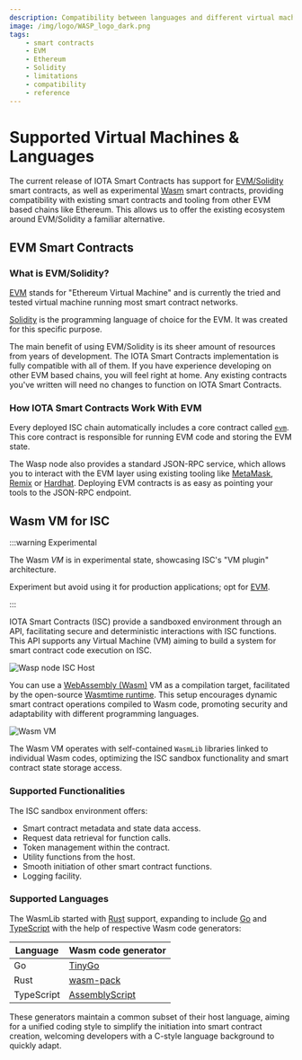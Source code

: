 ```yaml
---
description: Compatibility between languages and different virtual machines.
image: /img/logo/WASP_logo_dark.png
tags:
    - smart contracts
    - EVM
    - Ethereum
    - Solidity
    - limitations
    - compatibility
    - reference
---
```



# Supported Virtual Machines & Languages

The current release of IOTA Smart Contracts has support for [EVM/Solidity](#evmsolidity-based-smart-contracts) smart
contracts, as well as experimental [Wasm](#wasm-vm-for-isc) smart contracts, providing compatibility with
existing smart contracts and tooling from other EVM based chains like Ethereum. This allows us to offer the existing
ecosystem around EVM/Solidity a familiar alternative.

## EVM Smart Contracts

### What is EVM/Solidity?

[EVM](https://ethereum.org/en/developers/docs/evm/) stands for "Ethereum Virtual Machine" and is currently the tried and
tested virtual machine running most smart contract networks.

[Solidity](https://soliditylang.org/) is the programming language of choice for the EVM. It was created for this
specific purpose.

The main benefit of using EVM/Solidity is its sheer amount of resources from years of development. The IOTA
Smart Contracts implementation is fully compatible with all of them. If you have experience developing on other EVM based chains, you will feel right at home. Any existing contracts you've written will need no
changes to function on IOTA Smart Contracts.

### How IOTA Smart Contracts Work With EVM

Every deployed ISC chain automatically includes a core contract
called [`evm`](../../../references/iota-evm/core-contracts/evm.md). This core contract is responsible for running EVM code and
storing the EVM state.

The Wasp node also provides a standard JSON-RPC service, which allows you to interact with the EVM layer using existing
tooling like [MetaMask](https://metamask.io/), [Remix](https://remix.ethereum.org/) or [Hardhat](https://hardhat.org/).
Deploying EVM contracts is as easy as pointing your tools to the JSON-RPC endpoint.

<EVMCompatibility />

## Wasm VM for ISC

:::warning Experimental

The Wasm _VM_ is in experimental state, showcasing ISC's "VM plugin" architecture.

Experiment but avoid using it for production applications; opt for [EVM](quick-start.mdx).

:::

IOTA Smart Contracts (ISC) provide a sandboxed environment through an API, facilitating secure and deterministic
interactions with ISC functions. This API supports any Virtual Machine (VM) aiming to build a system for smart contract
code execution on ISC.

![Wasp node ISC Host](/img/iota-evm/wasm_vm/IscHost.png)

You can use a [WebAssembly (Wasm)](https://webassembly.org/) VM as a compilation target, facilitated by the open-source
[Wasmtime runtime](https://wasmtime.dev/). This setup encourages dynamic smart contract operations compiled to Wasm code,
promoting security and adaptability with different programming languages.

![Wasm VM](/img/iota-evm/wasm_vm/WasmVM.png)

The Wasm VM operates with self-contained `WasmLib` libraries linked to individual Wasm codes, optimizing the ISC sandbox
functionality and smart contract state storage access.

### Supported Functionalities

The ISC sandbox environment offers:

-   Smart contract metadata and state data access.
-   Request data retrieval for function calls.
-   Token management within the contract.
-   Utility functions from the host.
-   Smooth initiation of other smart contract functions.
-   Logging facility.

### Supported Languages

The WasmLib started with [Rust](https://www.rust-lang.org/) support, expanding to include [Go](https://golang.org/)
and [TypeScript](https://www.typescriptlang.org/) with the help of respective Wasm code generators:

| Language   | Wasm code generator                                |
| ---------- | -------------------------------------------------- |
| Go         | [TinyGo](https://tinygo.org/)                      |
| Rust       | [wasm-pack](https://rustwasm.github.io/wasm-pack/) |
| TypeScript | [AssemblyScript](https://www.assemblyscript.org/)  |

These generators maintain a common subset of their host language, aiming for a unified coding style to simplify the
initiation into smart contract creation, welcoming developers with a C-style language background to quickly adapt.
